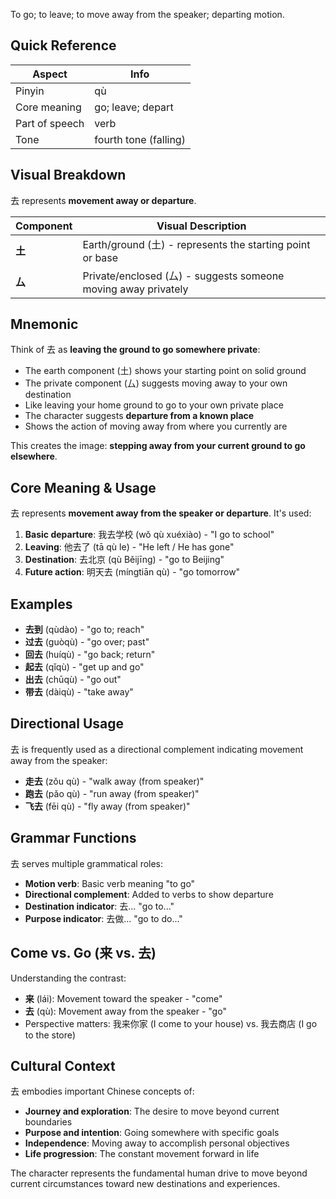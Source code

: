To go; to leave; to move away from the speaker; departing motion.

## Quick Reference

| Aspect         | Info                  |
| -------------- | --------------------- |
| Pinyin         | qù                    |
| Core meaning   | go; leave; depart     |
| Part of speech | verb                  |
| Tone           | fourth tone (falling) |

## Visual Breakdown

去 represents **movement away or departure**.

| Component | Visual Description                                             |
| --------- | -------------------------------------------------------------- |
| **土**    | Earth/ground (土) - represents the starting point or base      |
| **厶**    | Private/enclosed (厶) - suggests someone moving away privately |

## Mnemonic

Think of 去 as **leaving the ground to go somewhere private**:

- The earth component (土) shows your starting point on solid ground
- The private component (厶) suggests moving away to your own destination
- Like leaving your home ground to go to your own private place
- The character suggests **departure from a known place**
- Shows the action of moving away from where you currently are

This creates the image: **stepping away from your current ground to go elsewhere**.

## Core Meaning & Usage

去 represents **movement away from the speaker or departure**. It's used:

1. **Basic departure**: 我去学校 (wǒ qù xuéxiào) - "I go to school"
2. **Leaving**: 他去了 (tā qù le) - "He left / He has gone"
3. **Destination**: 去北京 (qù Běijīng) - "go to Beijing"
4. **Future action**: 明天去 (míngtiān qù) - "go tomorrow"

## Examples

- **去到** (qùdào) - "go to; reach"
- **过去** (guòqù) - "go over; past"
- **回去** (huíqù) - "go back; return"
- **起去** (qǐqù) - "get up and go"
- **出去** (chūqù) - "go out"
- **带去** (dàiqù) - "take away"

## Directional Usage

去 is frequently used as a directional complement indicating movement away from the speaker:

- **走去** (zǒu qù) - "walk away (from speaker)"
- **跑去** (pǎo qù) - "run away (from speaker)"
- **飞去** (fēi qù) - "fly away (from speaker)"

## Grammar Functions

去 serves multiple grammatical roles:

- **Motion verb**: Basic verb meaning "to go"
- **Directional complement**: Added to verbs to show departure
- **Destination indicator**: 去... "go to..."
- **Purpose indicator**: 去做... "go to do..."

## Come vs. Go (来 vs. 去)

Understanding the contrast:

- **来** (lái): Movement toward the speaker - "come"
- **去** (qù): Movement away from the speaker - "go"
- Perspective matters: 我来你家 (I come to your house) vs. 我去商店 (I go to the store)

## Cultural Context

去 embodies important Chinese concepts of:

- **Journey and exploration**: The desire to move beyond current boundaries
- **Purpose and intention**: Going somewhere with specific goals
- **Independence**: Moving away to accomplish personal objectives
- **Life progression**: The constant movement forward in life

The character represents the fundamental human drive to move beyond current circumstances toward new
destinations and experiences.
